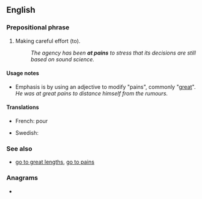==English==

===Prepositional phrase===
{{en-prep phrase}}

# {{lb|en|idiomatic|with infinitive}} Making careful effort (to).
#: ''The agency has been '''at pains''' to stress that its decisions are still based on sound science.''

====Usage notes====
* Emphasis is by using an adjective to modify "pains", commonly "[[great]]". ''He was at great pains to distance himself from the rumours.''

====Translations====
{{trans-top|making careful effort}}
* French: {{t|fr|faire tout son possible}} pour
{{trans-mid}}
* Swedish: {{t|sv|bemöda sig om att}} {{qualifier|be at pains to}}
{{trans-bottom}}

===See also===
* [[go to great lengths]], [[go to pains]]

===Anagrams===
* {{anagrams|en|a=aainpst|Antipas|patinas|pinatas|piñatas|tai-pans|taipans}}